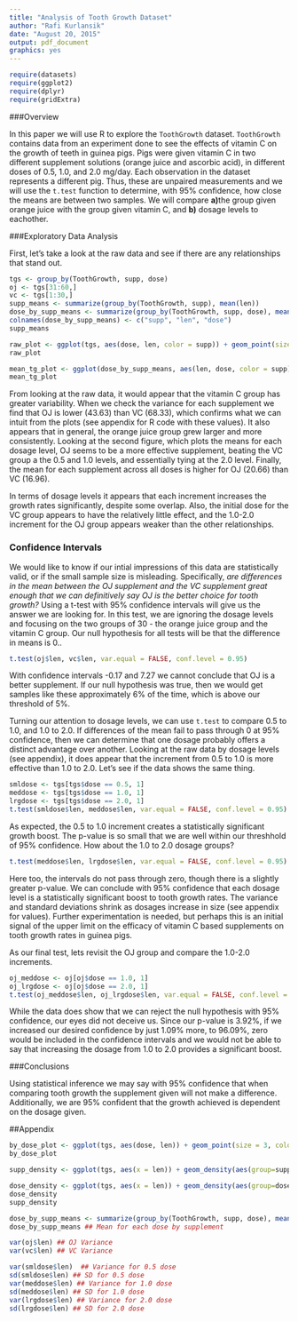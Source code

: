 ```yaml
---
title: "Analysis of Tooth Growth Dataset"
author: "Rafi Kurlansik"
date: "August 20, 2015"
output: pdf_document
graphics: yes
---
```

```r
require(datasets)
require(ggplot2)
require(dplyr)
require(gridExtra)
```

###Overview
 
In this paper we will use R to explore the `ToothGrowth` dataset.  `ToothGrowth` contains data from an experiment done to see the effects of vitamin C on the growth of teeth in guinea pigs.  Pigs were given vitamin C in two different supplement solutions (orange juice and ascorbic acid), in different doses of 0.5, 1.0, and 2.0 mg/day.  Each observation in the dataset represents a different pig.  Thus, these are unpaired measurements and we will use the `t.test` function to determine, with 95% confidence, how close the means are between two samples.  We will compare **a)**the group given orange juice with the group given vitamin C, and **b)** dosage levels to eachother.  

###Exploratory Data Analysis

First, let's take a look at the raw data and see if there are any relationships that stand out.

```r
tgs <- group_by(ToothGrowth, supp, dose)
oj <- tgs[31:60,]
vc <- tgs[1:30,]
supp_means <- summarize(group_by(ToothGrowth, supp), mean(len))
dose_by_supp_means <- summarize(group_by(ToothGrowth, supp, dose), mean(len))
colnames(dose_by_supp_means) <- c("supp", "len", "dose")
supp_means
```

```r
raw_plot <- ggplot(tgs, aes(dose, len, color = supp)) + geom_point(size = 3) + labs(title = "Raw Data", x = "Dose - mg/day", y = "Tooth Growth Length") + theme_bw() + facet_grid(. ~ supp) + theme(axis.text.x = element_text(size = 5))
raw_plot

mean_tg_plot <- ggplot(dose_by_supp_means, aes(len, dose, color = supp)) + geom_line(size = 1) + geom_point(size = 3, color = "darkblue") + labs(title = "Dosage Means", x = "Dose - mg/day", y = "Tooth Growth Length") + theme_bw() + facet_grid(. ~ supp) + theme(axis.text.x = element_text(size = 5))
mean_tg_plot

```

From looking at the raw data, it would appear that the vitamin C group has greater variability.  When we check the variance for each supplement we find that OJ is lower (43.63) than VC (68.33), which confirms what we can intuit from the plots (see appendix for R code with these values).  It also appears that in general, the orange juice group grew larger and more consistently.  Looking at the second figure, which plots the means for each dosage level, OJ seems to be a more effective supplement, beating the VC group a the 0.5 and 1.0 levels, and essentially tying at the 2.0 level.  Finally, the mean for each supplement across all doses is higher for OJ (20.66) than VC (16.96).  

In terms of dosage levels it appears that each increment increases the growth rates significantly, despite some overlap.  Also, the initial dose for the VC group appears to have the relatively little effect, and the 1.0-2.0 increment for the OJ group appears weaker than the other relationships.

### Confidence Intervals

We would like to know if our intial impressions of this data are statistically valid, or if the small sample size is misleading.  Specifically, *are differences in the mean between the OJ supplement and the VC supplement great enough that we can definitively say OJ is the better choice for tooth growth?*  Using a t-test with 95% confidence intervals will give us the answer we are looking for.  In this test, we are ignoring the dosage levels and focusing on the two groups of 30 - the orange juice group and the vitamin C group.  Our null hypothesis for all tests will be that the difference in means is 0..

```r
t.test(oj$len, vc$len, var.equal = FALSE, conf.level = 0.95)

```
With confidence intervals -0.17 and 7.27 we cannot conclude that OJ is a better supplement.  If our null hypothesis was true, then we would get samples like these approximately 6% of the time, which is above our threshold of 5%.   

Turning our attention to dosage levels, we can use `t.test` to compare 0.5 to 1.0, and 1.0 to 2.0.  If differences of the mean fail to pass through 0 at 95% confidence, then we can determine that one dosage probably offers a distinct advantage over another.  Looking at the raw data by dosage levels (see appendix), it does appear that the increment from 0.5 to 1.0 is more effective than 1.0 to 2.0.  Let's see if the data shows the same thing.

```r
smldose <- tgs[tgs$dose == 0.5, 1]
meddose <- tgs[tgs$dose == 1.0, 1]
lrgdose <- tgs[tgs$dose == 2.0, 1]
t.test(smldose$len, meddose$len, var.equal = FALSE, conf.level = 0.95)
```
As expected, the 0.5 to 1.0 increment creates a statistically significant growth boost.  The p-value is so small that we are well within our threshhold of 95% confidence.  How about the 1.0 to 2.0 dosage groups?

```r
t.test(meddose$len, lrgdose$len, var.equal = FALSE, conf.level = 0.95)
```
Here too, the intervals do not pass through zero, though there is a slightly greater p-value. We can conclude with 95% confidence that each dosage level is a statistically significant boost to tooth growth rates.  The variance and standard deviations shrink as dosages increase in size (see appendix for values).  Further experimentation is needed, but perhaps this is an initial signal of the upper limit on the efficacy of vitamin C based supplements on tooth growth rates in guinea pigs.

As our final test, lets revisit the OJ group and compare the 1.0-2.0 increments.

```r
oj_meddose <- oj[oj$dose == 1.0, 1]
oj_lrgdose <- oj[oj$dose == 2.0, 1]
t.test(oj_meddose$len, oj_lrgdose$len, var.equal = FALSE, conf.level = 0.95)
```
While the data does show that we can reject the null hypothesis with 95% confidence, our eyes did not deceive us.  Since our p-value is 3.92%, if we increased our desired confidence by just 1.09% more, to 96.09%, zero would be included in the confidence intervals and we would not be able to say that increasing the dosage from 1.0 to 2.0 provides a significant boost.   

###Conclusions

Using statistical inference we may say with 95% confidence that when comparing tooth growth the supplement given will not make a difference.  Additionally, we are 95% confident that the growth achieved is dependent on the dosage given.  

##Appendix
```r
by_dose_plot <- ggplot(tgs, aes(dose, len)) + geom_point(size = 3, color = "darkgreen") + theme_bw() + labs(title = "Tooth Growth By Dose", x = "Dose - mg/day", y = "Tooth Length")
by_dose_plot
```

```r
supp_density <- ggplot(tgs, aes(x = len)) + geom_density(aes(group=supp, color = supp, fill = supp, alpha = 0.3)) + labs(title = "Distributions by Supplement", x = "Tooth Length", y = "Density")

dose_density <- ggplot(tgs, aes(x = len)) + geom_density(aes(group=dose, color = dose, fill = dose, alpha = 0.3)) + labs(title = "Distributions by Dosage", x = "Tooth Length", y = "Density")
dose_density
supp_density

```

```r
dose_by_supp_means <- summarize(group_by(ToothGrowth, supp, dose), mean(len))
dose_by_supp_means ## Mean for each dose by supplement

var(oj$len) ## OJ Variance
var(vc$len) ## VC Variance

var(smldose$len)  ## Variance for 0.5 dose
sd(smldose$len) ## SD for 0.5 dose
var(meddose$len) ## Variance for 1.0 dose
sd(meddose$len) ## SD for 1.0 dose
var(lrgdose$len) ## Variance for 2.0 dose
sd(lrgdose$len) ## SD for 2.0 dose
```
